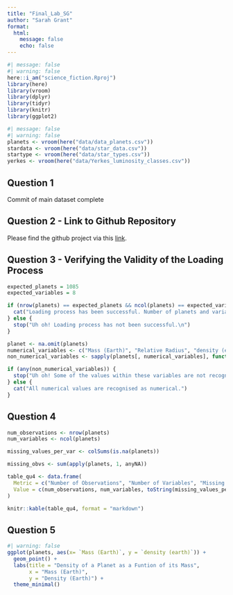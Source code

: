 ```yaml
---
title: "Final_Lab_SG"
author: "Sarah Grant"
format: 
  html:
    message: false
    echo: false
---
```


```r
#| message: false
#| warning: false
here::i_am("science_fiction.Rproj")
library(here)
library(vroom)
library(dplyr)
library(tidyr)
library(knitr)
library(ggplot2)
```

```r
#| message: false
#| warning: false
planets <- vroom(here("data/data_planets.csv"))
stardata <- vroom(here("data/star_data.csv"))
startype <- vroom(here("data/star_types.csv"))
yerkes <- vroom(here("data/Yerkes_luminosity_classes.csv"))
```

## Question 1

Commit of main dataset complete

## Question 2 - Link to Github Repository

Please find the github project via this [link](https://github.com/sarahgrant1/science_fiction).

## Question 3 - Verifying the Validity of the Loading Process

```r
expected_planets = 1085
expected_variables = 8
```

```r
if (nrow(planets) == expected_planets && ncol(planets) == expected_variables) {
  cat("Loading process has been successful. Number of planets and variables indeed match the expected values.\n")
} else {
  stop("Uh oh! Loading process has not been successful.\n")
}
```
```r
planet <- na.omit(planets)
numerical_variables <- c("Mass (Earth)", "Relative Radius", "density (earth)")
non_numerical_variables <- sapply(planets[, numerical_variables], function(x) any(!is.na(as.numeric(x)) & !is.finite(as.numeric(x))))

if (any(non_numerical_variables)) {
  stop("Uh oh! Some of the values within these variables are not recognised as numerical.\n")
} else {
  cat("All numerical values are recognised as numerical.")
}
```

## Question 4

```r
num_observations <- nrow(planets)
num_variables <- ncol(planets)

missing_values_per_var <- colSums(is.na(planets))

missing_obvs <- sum(apply(planets, 1, anyNA))

table_qu4 <- data.frame(
  Metric = c("Number of Observations", "Number of Variables", "Missing Values per Variable", "Observations with at Least One Missing Value"),
  Value = c(num_observations, num_variables, toString(missing_values_per_var), missing_obvs)
)

knitr::kable(table_qu4, format = "markdown")
```
## Question 5
```r
#| warning: false
ggplot(planets, aes(x= `Mass (Earth)`, y = `density (earth)`)) +
  geom_point() +
  labs(title = "Density of a Planet as a Funtion of its Mass",
       x = "Mass (Earth)",
       y = "Density (Earth)") +
  theme_minimal()
```



